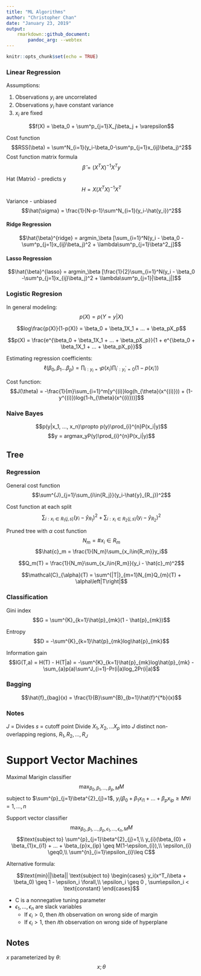 ```yaml
---
title: "ML Algorithms"
author: "Christopher Chan"
date: "January 23, 2019"
output: 
    rmarkdown::github_document:
        pandoc_arg: --webtex
---
```


```r
knitr::opts_chunk$set(echo = TRUE)
```

### Linear Regression
Assumptions:

1. Observations $y_i$ are uncorrelated
2. Observations $y_i$ have constant variance
3. $x_i$ are fixed

$$f(X) = \beta_0 + \sum^p_{j=1}X_j\beta_j + \varepsilon$$

Cost function
$$RSS(\beta) = \sum^N_{i=1}(y_i-\beta_0-\sum^p_{j=1}x_{ij}\beta_j)^2$$
Cost function matrix formula
$$\hat{\beta} = (X^TX)^{-1}X^Ty$$

Hat (Matrix) - predicts y
$$H = X(X^TX)^{-1}X^T$$

Variance - unbiased 
$$\hat{\sigma} = \frac{1}{N-p-1}\sum^N_{i=1}(y_i-\hat{y_i})^2$$

#### Ridge Regression

$$\hat{\beta}^{ridge} = argmin_\beta [\sum_{i=1}^N(y_i - \beta_0 -\sum^p_{j=1}x_{ij}\beta_j)^2 + \lambda\sum^p_{j=1}\beta^2_j]$$

#### Lasso Regression

$$\hat{\beta}^{lasso} = argmin_\beta [\frac{1}{2}\sum_{i=1}^N(y_i - \beta_0 -\sum^p_{j=1}x_{ij}\beta_j)^2 + \lambda\sum^p_{j=1}|\beta_j|]$$


### Logistic Regresion

In general modeling:
$$p(X) = p(Y=y|X)$$



$$log\frac{p(X)}{1-p(X)} = \beta_0 + \beta_1X_1 + ... + \beta_pX_p$$

$$p(X) = \frac{e^{\beta_0 + \beta_1X_1 + ... + \beta_pX_p}}{1 + e^{\beta_0 + \beta_1X_1 + ... + \beta_pX_p}}$$

Estimating regression coefficients:
$$\ell(\beta_0, \beta_1 ... \beta_p) = \prod_{i:y_i=1}p(x_i) \prod_{i^{'}:y_i^{'}=0} (1-p(x_{i^{'}}))$$

Cost function:
$$J(\theta) = -\frac{1}{m}\sum_{i=1}^m[y^{(i)}log(h_{\theta}(x^{(i)})) + (1-y^{(i)})log(1-h_{\theta}(x^{(i)}))]$$

### Naive Bayes

$$p(y|x_1, ..., x_n)\propto p(y)\prod_{i}^{n}P(x_i|y)$$
$$y = argmax_yP(y)\prod_{i}^{n}P(x_i|y)$$

## Tree

### Regression
General cost function
$$\sum^{J}_{j=1}\sum_{i\in{R_j}}(y_i-\hat{y}_{R_j})^2$$

Cost function at each split
$$\sum_{i: x_i\in{R_1}(j,s)}(y_i-\hat{y}_{R_1})^2 + \sum_{i: x_i\in{R_2}(j,s)}(y_i-\hat{y}_{R_2})^2$$

Pruned tree with $\alpha$ cost function
$$N_m = \#{x_i\in{R_m}}$$
$$\hat{c}_m = \frac{1}{N_m}\sum_{x_i\in{R_m}}y_i$$

$$Q_m(T) = \frac{1}{N_m}\sum_{x_i\in{R_m}}(y_i - \hat{c}_m)^2$$

$$\mathcal{C}_{\alpha}(T) = \sum^{|T|}_{m=1}N_{m}Q_{m}(T) + \alpha\left|T\right|$$

### Classification
Gini index
$$G = \sum^{K}_{k=1}\hat{p}_{mk}(1 - \hat{p}_{mk})$$

Entropy
$$D = -\sum^{K}_{k=1}\hat{p}_{mk}log\hat{p}_{mk}$$

Information gain
$$IG(T,a) = H(T) - H(T|a) = -\sum^{K}_{k=1}\hat{p}_{mk}log\hat{p}_{mk} - \sum_{a}p(a)\sum^J_{i=1}-Pr(i|a)log_2Pr(i|a)$$


### Bagging
$$\hat{f}_{bag}(x) = \frac{1}{B}\sum^{B}_{b=1}\hat{f}^{*b}(x)$$

### Notes
$J$ = Divides
$s$ = cutoff point
Divide $X_1, X_2, ... X_p$ into $J$ distinct non-overlapping regions, $R_1, R_2, ..., R_J$


# Support Vector Machines

Maximal Marigin classifier
$$\max_{\beta_{0}, \beta_{1},...,\beta_{p},M}M$$
subject to $\sum^{p}_{j=1}\beta^{2}_{j}=1$, $y_{i}(\beta_{0} + \beta_{1}x_{i1} + ... + \beta_{p}x_{ip} \geq M \forall i = 1, ..., n$

Support vector classifier
$$\max_{\beta_{0}, \beta_{1},...,\beta_{p},\epsilon_{1},..., \epsilon_{n}, M}M$$
$$\text{subject to} \sum^{p}_{j=1}\beta^{2}_{j}=1,\\ 
y_{i}(\beta_{0} + \beta_{1}x_{i1} + ... + \beta_{p}x_{ip} \geq M(1-\epsilon_{i}),\\ 
\epsilon_{i} \geq0,\\  
\sum^{n}_{i=1}\epsilon_{i}\leq C$$

Alternative formula:

$$\text{min}||\beta|| \text{subject to}
\begin{cases} 
y_i(x^T_i\beta + \beta_0) \geq 1 - \epsilon_i \forall,\\
\epsilon_i \geq 0 , \sum\epsilon_i < \text{constant}
\end{cases}$$


* C is a nonnegative tuning parameter
* $\epsilon_{1}, ..., \epsilon_{n}$ are slack variables
    + If $\epsilon_{i} > 0$, then $i$th observation on wrong side of margin
    + If $\epsilon_{i} > 1$, then $i$th observation on wrong side of hyperplane


## Notes
$x$ parameterized by $\theta$: $$x;\theta$$
